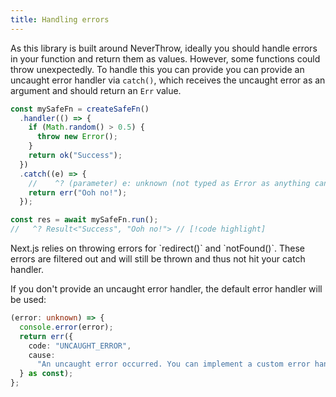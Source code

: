 ```yaml
---
title: Handling errors
---
```


As this library is built around NeverThrow, ideally you should handle errors in your function and return them as values. However, some functions could throw unexpectedly.
To handle this you can provide you can provide an uncaught error handler via `catch()`, which receives the uncaught error as an argument and should return an `Err` value.

```ts
const mySafeFn = createSafeFn()
  .handler(() => {
    if (Math.random() > 0.5) {
      throw new Error();
    }
    return ok("Success");
  })
  .catch((e) => {
    //    ^? (parameter) e: unknown (not typed as Error as anything can be thrown in JS) // [!code highlight]
    return err("Ooh no!");
  });

const res = await mySafeFn.run();
//   ^? Result<"Success", "Ooh no!"> // [!code highlight]
```

<Callout type="info">
  Next.js relies on throwing errors for `redirect()` and `notFound()`. These
  errors are filtered out and will still be thrown and thus not hit your catch
  handler.
</Callout>
<Callout type="info">

If you don't provide an uncaught error handler, the default error handler will be used:

```ts
(error: unknown) => {
  console.error(error);
  return err({
    code: "UNCAUGHT_ERROR",
    cause:
      "An uncaught error occurred. You can implement a custom error handler by using `catch()`",
  } as const);
};
```

</Callout>
